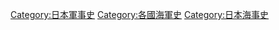 {{catmore|日本海軍歷史}}
{{seealso|Category:日本陸軍史}}
[[Category:日本軍事史|Category:日本軍事史]]
[[Category:各國海軍史|Category:各國海軍史]]
[[Category:日本海事史|Category:日本海事史]]